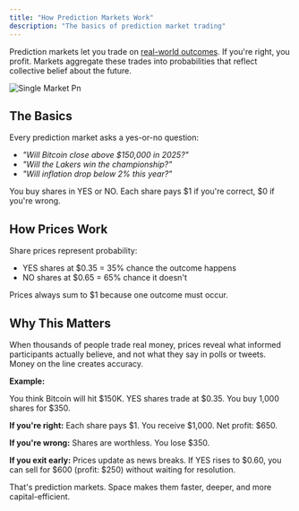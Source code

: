 ```yaml
---
title: "How Prediction Markets Work"
description: "The basics of prediction market trading"
---
```


Prediction markets let you trade on [real-world outcomes](/features/categories). If you're right, you profit. Markets aggregate these trades into probabilities that reflect collective belief about the future.

![Single Market Pn](/images/single-market.png)

## The Basics

Every prediction market asks a yes-or-no question:

- _"Will Bitcoin close above \$150,000 in 2025?"_
- _"Will the Lakers win the championship?"_
- _"Will inflation drop below 2% this year?"_

You buy shares in YES or NO. Each share pays \$1 if you're correct, \$0 if you're wrong.

## How Prices Work

Share prices represent probability:

- YES shares at \$0.35 = 35% chance the outcome happens
- NO shares at \$0.65 = 65% chance it doesn't

Prices always sum to \$1 because one outcome must occur.

## Why This Matters

When thousands of people trade real money, prices reveal what informed participants actually believe, and not what they say in polls or tweets. Money on the line creates accuracy.

**Example:**

You think Bitcoin will hit \$150K. YES shares trade at \$0.35. You buy 1,000 shares for \$350.

**If you're right:** Each share pays \$1. You receive \$1,000. Net profit: \$650.

**If you're wrong:** Shares are worthless. You lose \$350.

**If you exit early:** Prices update as news breaks. If YES rises to \$0.60, you can sell for \$600 (profit: \$250) without waiting for resolution.

That's prediction markets. Space makes them faster, deeper, and more capital-efficient.